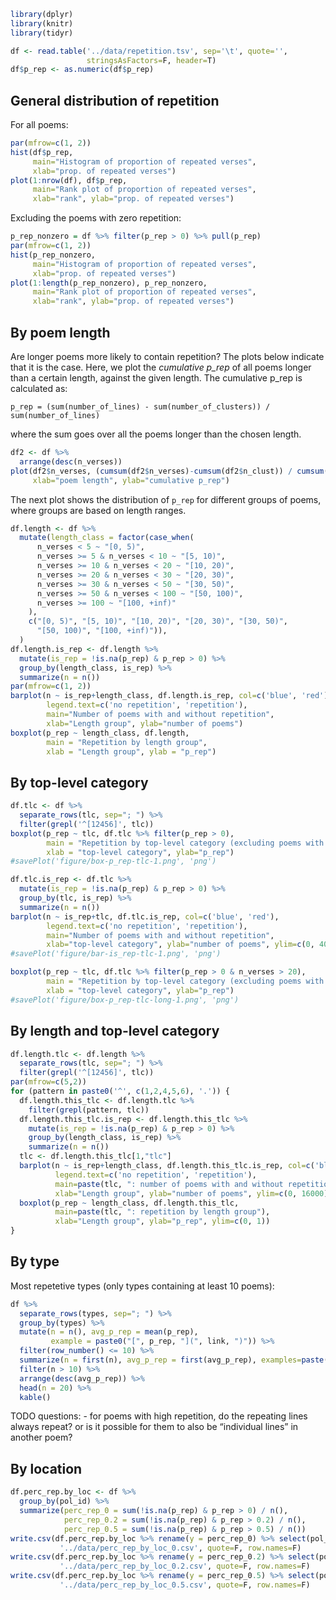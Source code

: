 ```r
library(dplyr)
library(knitr)
library(tidyr)
```

```r
df <- read.table('../data/repetition.tsv', sep='\t', quote='',
                 stringsAsFactors=F, header=T)
df$p_rep <- as.numeric(df$p_rep)
```

## General distribution of repetition

For all poems:

```r
par(mfrow=c(1, 2))
hist(df$p_rep,
     main="Histogram of proportion of repeated verses",
     xlab="prop. of repeated verses")
plot(1:nrow(df), df$p_rep,
     main="Rank plot of proportion of repeated verses",
     xlab="rank", ylab="prop. of repeated verses")
```

Excluding the poems with zero repetition:

```r
p_rep_nonzero = df %>% filter(p_rep > 0) %>% pull(p_rep)
par(mfrow=c(1, 2))
hist(p_rep_nonzero,
     main="Histogram of proportion of repeated verses",
     xlab="prop. of repeated verses")
plot(1:length(p_rep_nonzero), p_rep_nonzero,
     main="Rank plot of proportion of repeated verses",
     xlab="rank", ylab="prop. of repeated verses")
```

## By poem length

Are longer poems more likely to contain repetition? The plots below
indicate that it is the case. Here, we plot the *cumulative p_rep* of
all poems longer than a certain length, against the given length.
The cumulative p_rep is calculated as:
```
p_rep = (sum(number_of_lines) - sum(number_of_clusters)) / sum(number_of_lines)
```
where the sum goes over all the poems longer than the chosen length.

```r
df2 <- df %>%
  arrange(desc(n_verses))
plot(df2$n_verses, (cumsum(df2$n_verses)-cumsum(df2$n_clust)) / cumsum(df2$n_verses),
     xlab="poem length", ylab="cumulative p_rep")
```

The next plot shows the distribution of `p_rep` for different groups of poems,
where groups are based on length ranges.

```r
df.length <- df %>%
  mutate(length_class = factor(case_when(
      n_verses < 5 ~ "[0, 5)",
      n_verses >= 5 & n_verses < 10 ~ "[5, 10)",
      n_verses >= 10 & n_verses < 20 ~ "[10, 20)",
      n_verses >= 20 & n_verses < 30 ~ "[20, 30)",
      n_verses >= 30 & n_verses < 50 ~ "[30, 50)",
      n_verses >= 50 & n_verses < 100 ~ "[50, 100)",
      n_verses >= 100 ~ "[100, +inf)"
    ),
    c("[0, 5)", "[5, 10)", "[10, 20)", "[20, 30)", "[30, 50)",
      "[50, 100)", "[100, +inf)")),
  )
df.length.is_rep <- df.length %>%
  mutate(is_rep = !is.na(p_rep) & p_rep > 0) %>%
  group_by(length_class, is_rep) %>%
  summarize(n = n())
par(mfrow=c(1, 2))
barplot(n ~ is_rep+length_class, df.length.is_rep, col=c('blue', 'red'),
        legend.text=c('no repetition', 'repetition'),
        main="Number of poems with and without repetition",
        xlab="Length group", ylab="number of poems")
boxplot(p_rep ~ length_class, df.length,
        main = "Repetition by length group",
        xlab = "Length group", ylab = "p_rep")
```

## By top-level category

```r
df.tlc <- df %>%
  separate_rows(tlc, sep="; ") %>%
  filter(grepl('^[12456]', tlc))
boxplot(p_rep ~ tlc, df.tlc %>% filter(p_rep > 0),
        main = "Repetition by top-level category (excluding poems with no repetition)",
        xlab = "top-level category", ylab="p_rep")
#savePlot('figure/box-p_rep-tlc-1.png', 'png')
```

```r
df.tlc.is_rep <- df.tlc %>%
  mutate(is_rep = !is.na(p_rep) & p_rep > 0) %>%
  group_by(tlc, is_rep) %>%
  summarize(n = n())
barplot(n ~ is_rep+tlc, df.tlc.is_rep, col=c('blue', 'red'),
        legend.text=c('no repetition', 'repetition'),
        main="Number of poems with and without repetition",
        xlab="top-level category", ylab="number of poems", ylim=c(0, 40000))
#savePlot('figure/bar-is_rep-tlc-1.png', 'png')
```

```r
boxplot(p_rep ~ tlc, df.tlc %>% filter(p_rep > 0 & n_verses > 20),
        main = "Repetition by top-level category (excluding poems with no repetition, length > 20)",
        xlab = "top-level category", ylab="p_rep")
#savePlot('figure/box-p_rep-tlc-long-1.png', 'png')
```

## By length and top-level category

```r
df.length.tlc <- df.length %>%
  separate_rows(tlc, sep="; ") %>%
  filter(grepl('^[12456]', tlc))
par(mfrow=c(5,2))
for (pattern in paste0('^', c(1,2,4,5,6), '.')) {
  df.length.this_tlc <- df.length.tlc %>%
    filter(grepl(pattern, tlc))
  df.length.this_tlc.is_rep <- df.length.this_tlc %>%
    mutate(is_rep = !is.na(p_rep) & p_rep > 0) %>%
    group_by(length_class, is_rep) %>%
    summarize(n = n())
  tlc <- df.length.this_tlc[1,"tlc"]
  barplot(n ~ is_rep+length_class, df.length.this_tlc.is_rep, col=c('blue', 'red'),
          legend.text=c('no repetition', 'repetition'),
          main=paste(tlc, ": number of poems with and without repetition"),
          xlab="Length group", ylab="number of poems", ylim=c(0, 16000))
  boxplot(p_rep ~ length_class, df.length.this_tlc,
          main=paste(tlc, ": repetition by length group"),
          xlab="Length group", ylab="p_rep", ylim=c(0, 1))
}
```

## By type

Most repetetive types (only types containing at least 10 poems):
```r
df %>%
  separate_rows(types, sep="; ") %>%
  group_by(types) %>%
  mutate(n = n(), avg_p_rep = mean(p_rep),
         example = paste0("[", p_rep, "](", link, ")")) %>%
  filter(row_number() <= 10) %>%
  summarize(n = first(n), avg_p_rep = first(avg_p_rep), examples=paste(example, collapse="; ")) %>%
  filter(n > 10) %>%
  arrange(desc(avg_p_rep)) %>%
  head(n = 20) %>%
  kable()
```

TODO questions:
- for poems with high repetition, do the repeating lines always repeat? or is it possible for them to also be "individual lines" in another poem?

## By location

```r
df.perc_rep.by_loc <- df %>%
  group_by(pol_id) %>%
  summarize(perc_rep_0 = sum(!is.na(p_rep) & p_rep > 0) / n(),
            perc_rep_0.2 = sum(!is.na(p_rep) & p_rep > 0.2) / n(),
            perc_rep_0.5 = sum(!is.na(p_rep) & p_rep > 0.5) / n())
write.csv(df.perc_rep.by_loc %>% rename(y = perc_rep_0) %>% select(pol_id, y),
           '../data/perc_rep_by_loc_0.csv', quote=F, row.names=F)
write.csv(df.perc_rep.by_loc %>% rename(y = perc_rep_0.2) %>% select(pol_id, y),
           '../data/perc_rep_by_loc_0.2.csv', quote=F, row.names=F)
write.csv(df.perc_rep.by_loc %>% rename(y = perc_rep_0.5) %>% select(pol_id, y),
           '../data/perc_rep_by_loc_0.5.csv', quote=F, row.names=F)
```
